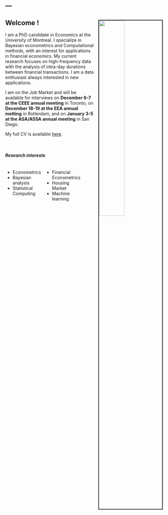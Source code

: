 ---
---
<style>
.column{
  float: left;
  width: 25%;
  text-align: left;
}
</style>

<img src="images/front.jpg" style="width:40%; border:2px solid; margin-left:15px; margin-top:15px" align="right">

<link rel="stylesheet" href="styles.css" type= "text/css">

## Welcome !

I am a PhD candidate in Economics at the University of Montreal.
I specialize in Bayesian econometrics and Computational methods, with an interest for applications in financial economics.
My current research focuses on high-frequency data with the analysis of intra-day durations between financial transactions.
I am a data enthusiast always interested in new applications.

I am on the Job Market and will be available for interviews on **December 6-7 at the CEEE annual meeting** in Toronto, on **December 18-19 at the EEA annual metting** in Rotterdam, and on **January 3-5 at the ASA/ASSA annual meeting** in San Diego.

My full CV is available [here](samuel-gingras-cv.pdf). 

&nbsp;

##### Research interests
<div class="column">
- Econometrics  
- Bayesian analysis
- Statistical Computing  
</div>

<div class="column">
- Financial Econometrics 
- Housing Market  
- Machine learning
</div>

